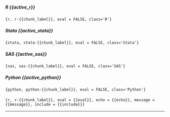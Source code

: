 #### {.tabset .tabset-pills}

##### R {{active_r}}

```{r, r-{{chunk_label}}, eval = FALSE, class='R'}
```

##### Stata {{active_stata}}

```{stata, stata-{{chunk_label}}, eval = FALSE, class='Stata'}
```

##### SAS {{active_sas}}

```{sas, sas-{{chunk_label}}, eval = FALSE, class='SAS'}
```

##### Python {{active_python}}

```{python, python-{{chunk_label}}, eval = FALSE, class='Python'}
```

#### {-}

<!-- This chunk runs the R code without printing the code (since that is in the tabset). -->

```{r, r-{{chunk_label}}, eval = {{eval}}, echo = {{echo}}, message = {{message}}, include = {{include}}}
```

<hr style="height:1px;border:none;color:#333;background-color:#333;" />
